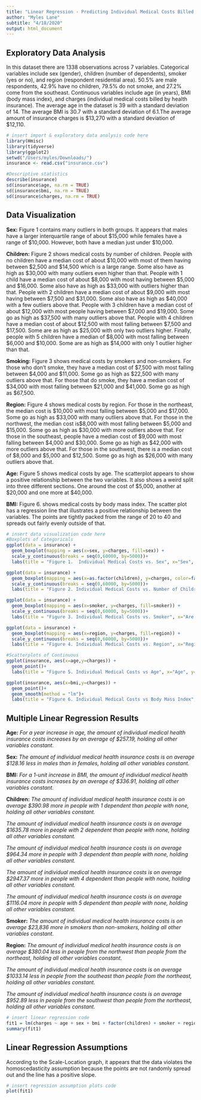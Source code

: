 ```yaml
---
title: "Linear Regression - Predicting Individual Medical Costs Billed by Health Insurance"
author: "Myles Lane"
subtitle: "4/18/2020"
output: html_document
---
```


## Exploratory Data Analysis
In this dataset there are 1338 observations across 7 variables. Categorical variables include sex (gender), children (number of dependents), smoker (yes or no), and region (respondent residential area). 50.5% are male respondents, 42.9% have no children, 79.5% do not smoke, and 27.2% come from the southeast. Continuous variables include age (in years), BMI (body mass index), and charges (individual medical costs billed by health insurance). The average age in the dataset is 39 with a standard deviation of 14. The average BMI is 30.7 with a standard deviation of 6.1.The average amount of insurance charges is \$13,270 with a standard deviation of \$12,110.

```r
# insert import & exploratory data analysis code here
library(Hmisc)
library(tidyverse)
library(ggplot2)
setwd("/Users/myles/Downloads/")
insurance <- read.csv("insurance.csv")

#Descriptive statistics
describe(insurance)
sd(insurance$age, na.rm = TRUE)
sd(insurance$bmi, na.rm = TRUE)
sd(insurance$charges, na.rm = TRUE)
```


## Data Visualization
**Sex:** Figure 1 contains many outliers in both groups. It appears that males have a larger interquartile range of about \$15,000 while females have a range of \$10,000. However, both have a median just under \$10,000.

**Children:** Figure 2 shows medical costs by number of children. People with no children have a median cost of about \$10,000 with most of them having between \$2,500 and \$14,500 which is a large range. Some also have as high as \$30,000 with many outliers even higher than that. People with 1 child have a median cost of about \$8,000 with most having between \$5,000 and \$16,000. Some also have as high as \$33,000 with outliers higher than that. People with 2 children have a median cost of about \$9,000 with most having between \$7,500 and \$31,000. Some also have as high as \$40,000 with a few outliers above that. People with 3 children have a median cost of about \$12,000 with most people having between \$7,000 and \$19,000. Some go as high as \$37,500 with many outliers above that. People with 4 children have a median cost of about \$12,500 with most falling between \$7,500 and \$17,500. Some are as high as \$25,000 with only two outliers higher. Finally, people with 5 children have a median of \$8,000 with most falling between \$6,000 and \$10,000. Some are as high as \$14,000 with only 1 outlier higher than that.

**Smoking:** Figure 3 shows medical costs by smokers and non-smokers. For those who don't smoke, they have a median cost of \$7,500 with most falling between \$4,000 and \$11,000. Some go as high as \$22,500 with many outliers above that. For those that do smoke, they have a median cost of \$34,000 with most falling between \$21,000 and \$41,000. Some go as high as \$67,500.

**Region:** Figure 4 shows medical costs by region. For those in the northeast, the median cost is \$10,000 with most falling between \$5,000 and \$17,000. Some go as high as \$33,000 with many outliers above that. For those in the northwest, the median cost is\$8,000 with most falling between \$5,000 and \$15,000. Some go as high as \$30,000 with more outliers above that. For those in the southeast, people have a median cost of \$9,000 with most falling between \$4,000 and \$30,000. Some go as high as \$42,000 with more outliers above that. For those in the southwest, there is a median cost of \$8,000 and \$5,000 and \$12,500. Some go as high as \$26,000 with many outliers above that.

**Age:** Figure 5 shows medical costs by age. The scatterplot appears to show a positive relationship between the two variables. It also shows a weird split into three different sections. One around the cost of \$5,000, another at \$20,000 and one more at \$40,000. 

**BMI:** Figure 6. shows medical costs by body mass index. The scatter plot has a regression line that illustrates a positive relationship between the variables. The points are tightly packed from the range of 20 to 40 and spreads out fairly evenly outside of that. 

```r
# insert data visualization code here
#Boxplots of Categoricals
ggplot(data = insurance) +
  geom_boxplot(mapping = aes(x=sex, y=charges, fill=sex)) +
  scale_y_continuous(breaks = seq(0,60000, by=5000))+
  labs(title = "Figure 1.  Individual Medical Costs vs. Sex", x="Sex", y="Medical Costs\n ($USD)")

ggplot(data = insurance) +
  geom_boxplot(mapping = aes(x=as.factor(children), y=charges, color=factor(children))) +
  scale_y_continuous(breaks = seq(0,60000, by=5000))+
  labs(title = "Figure 2. Individual Medical Costs vs. Number of Children", x="Number of Children", y="Medical Costs\n ($USD)")

ggplot(data = insurance) +
  geom_boxplot(mapping = aes(x=smoker, y=charges, fill=smoker)) +
  scale_y_continuous(breaks = seq(0,60000, by=5000))+
  labs(title = "Figure 3. Individual Medical Costs vs. Smoker", x="Are you a smoker", y="Medical Costs\n ($USD)")

ggplot(data = insurance) +
  geom_boxplot(mapping = aes(x=region, y=charges, fill=region)) +
  scale_y_continuous(breaks = seq(0,60000, by=5000))+
  labs(title = "Figure 4. Individual Medical Costs vs. Region", x="Region", y="Medical Costs\n ($USD)")

#Scatterplots of Continuous
ggplot(insurance, aes(x=age,y=charges)) +
  geom_point()+
  labs(title = "Figure 5. Individual Medical Costs vs Age", x="Age", y="Medical Costs\n ($USD)")

ggplot(insurance, aes(x=bmi,y=charges)) +
  geom_point()+
  geom_smooth(method = "lm")+
  labs(title = "Figure 6. Individual Medical Costs vs Body Mass Index", x="BMI", y="Medical Costs\n ($USD)")
```

## Multiple Linear Regression Results
**Age:** *For a year increase in age, the amount of individual medical health insurance costs increases by an average of $257.19, holding all other variables constant.*

**Sex:** *The amount of individual medical health insurance costs is on average $128.16 less in males than in females, holding all other variables constant.*

**BMI:** *For a 1-unit increase in BMI, the amount of individual medical health insurance costs increases by an average of $336.91, holding all other variables constant.*

**Children:** *The amount of individual medical health insurance costs is on average $390.98 more in people with 1 dependent than people with none, holding all other variables constant.*

*The amount of individual medical health insurance costs is on average $1635.78 more in people with 2 dependent than people with none, holding all other variables constant.*

*The amount of individual medical health insurance costs is on average $964.34 more in people with 3 dependent than people with none, holding all other variables constant.*

*The amount of individual medical health insurance costs is on average $2947.37 more in people with 4 dependent than people with none, holding all other variables constant.*

*The amount of individual medical health insurance costs is on average $1116.04 more in people with 5 dependent than people with none, holding all other variables constant.*

**Smoker:** *The amount of individual medical health insurance costs is on average $23,836 more in smokers than non-smokers, holding all other variables constant.*

**Region:** *The amount of individual medical health insurance costs is on average $380.04 less in people from the northwest than people from the northeast, holding all other variables constant.*

*The amount of individual medical health insurance costs is on average $1033.14 less in people from the southeast than people from the northeast, holding all other variables constant.*

*The amount of individual medical health insurance costs is on average $952.89 less in people from the southwest than people from the northeast, holding all other variables constant.*

```r
# insert linear regression code
fit1 = lm(charges ~ age + sex + bmi + factor(children) + smoker + region, data = insurance)
summary(fit1)

```

## Linear Regression Assumptions
According to the Scale-Location graph, it appears that the data violates the homoscedasticity assumption because the points are not randomly spread out and the line has a positive slope.

```r
# insert regression assumption plots code
plot(fit1)
```


